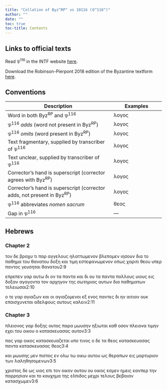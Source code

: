 ```yaml
---
title: "Collation of Byz^RP^ vs 10116 (𝔓^116^)"
author: ""
date: ""
toc: true
toc-title: Contents
---
```


::: {.callout-note appearance="minimal" icon="false" collapse="true"}
# Links to official texts

Read 𝔓^116^ in the INTF website [here](https://ntvmr.uni-muenster.de/manuscript-workspace?docID=10116).

Download the Robinson-Pierpont 2018 edition of the Byzantine textform [here](https://web.archive.org/web/20210413060536/https://byzantinetext.com/wp-content/uploads/2021/03/robinson-pierpont-2018-gnt-edition.pdf).


:::


::: {.callout-note appearance="minimal" icon="false" collapse="true"}
# Conventions

| Description                                                              	| Examples                           	|
|--------------------------------------------------------------------------	|------------------------------------	|
| Word in both Byz^RP^ and 𝔓^116^                                   	| λογος                              	|
| 𝔓^116^ *adds* (word not present in Byz^RP^)                       	| [λογος]{.greek-added}            	|
| 𝔓^116^ *omits* (word present in Byz^RP^)                          	| [λογος]{.greek-omitted}          	|
| Text fragmentary, supplied by transcriber of 𝔓^116^               	| [λογος]{.greek-supplied}         	|
| Text unclear, supplied by transcriber of 𝔓^116^                   	| [λογος]{.unclear}                	|
| Corrector's hand is superscript (corrector agrees with Byz^RP^)          	| [λογος]{.corr}                   	|
| Corrector's hand is superscript (corrector adds, not present in Byz^RP^) 	| [[λογος]{.corr}]{.greek-added} 	|
| 𝔓^116^ abbreviates *nomen sacrum*                                 	| [θεος]{.greek-abbr}            	|
| Gap in 𝔓^116^                                                     	| [―]{.gap}                        	|
:::

## Hebrews

### Chapter 2

[τον]{.greek-omitted} [δε]{.greek-omitted} [βραχυ]{.greek-omitted} [τι]{.greek-omitted} [παρ]{.greek-omitted} [αγγελους]{.greek-omitted} [η]{.greek-supplied}[λαττωμενον]{.greek-supplied} [βλεπομεν]{.greek-supplied} [ιησουν]{.greek-abbr} δι[α]{.unclear} [το]{.greek-supplied} [παθημα]{.greek-supplied} [του]{.greek-supplied} [θανατου]{.greek-supplied} [δοξη]{.greek-supplied} [και]{.greek-supplied} [τιμ]{.greek-supplied}[η]{.unclear} εστ[ε]{.unclear}[φανωμενον]{.greek-supplied} [οπως]{.greek-supplied} [χαριτι]{.greek-supplied} [θεου]{.greek-abbr} [υπερ]{.greek-supplied} [παν]{.greek-supplied}[το]{.unclear}ς γε[υσηται]{.greek-supplied} [θανατου]{.greek-supplied}[2:9]{.aside}

[επρεπεν]{.greek-supplied} [γαρ]{.greek-supplied} [αυτ]{.greek-supplied}[ω]{.unclear} [δι]{.unclear} ον τα π[αντα]{.greek-supplied} [και]{.greek-supplied} [δι]{.greek-supplied} [ου]{.greek-supplied} [τα]{.greek-supplied} [παντα]{.greek-supplied} [πολλους]{.greek-supplied} [υι]{.greek-supplied}ους εις δο[ξαν]{.greek-supplied} [αγαγοντα]{.greek-supplied} [τον]{.greek-supplied} [αρχηγον]{.greek-supplied} [της]{.greek-supplied} [σ]{.unclear}ωτηρι[ας]{.unclear} [αυτων]{.greek-supplied} [δια]{.greek-supplied} [παθη]{.greek-supplied}[ματων]{.greek-supplied} [τελειωσαι]{.greek-supplied}[2:10]{.aside}

[ο]{.greek-supplied} [τ]{.greek-supplied}[ε]{.unclear} [γαρ]{.unclear} [αγιαζων]{.greek-supplied} [και]{.greek-supplied} [οι]{.greek-supplied} [α]{.greek-supplied}[γιαζομενοι]{.greek-supplied} [εξ]{.greek-omitted} [ενος]{.greek-omitted} [παντες]{.greek-omitted} [δι]{.greek-omitted} [ην]{.greek-omitted} [αιτιαν]{.greek-omitted} [ουκ]{.greek-omitted} [επαισχυνεται]{.greek-omitted} [αδελφους]{.greek-omitted} [αυτους]{.greek-omitted} [καλειν]{.greek-omitted}[2:11]{.aside}

### Chapter 3

[πλειονος]{.greek-omitted} [γαρ]{.greek-omitted} [δοξης]{.greek-omitted} [ουτος]{.greek-omitted} [παρα]{.greek-omitted} [μωυσην]{.greek-omitted} [ηξιωται]{.greek-omitted} [καθ]{.greek-omitted} [οσον]{.greek-omitted} [πλειονα]{.greek-omitted} [τιμην]{.greek-supplied} [εχει]{.greek-supplied} [το]{.greek-supplied}[υ]{.unclear} οικ[ο]{.unclear}[υ]{.greek-supplied} [ο]{.greek-supplied} [κατασκευασας]{.greek-supplied} [αυτον]{.greek-supplied}[3:3]{.aside}

[πας]{.greek-supplied} [γαρ]{.greek-supplied} [οικ]{.greek-supplied}ος κατ[ασκευαζεται]{.greek-supplied} [υπο]{.greek-supplied} [τινος]{.greek-supplied} [ο]{.greek-supplied} [δε]{.greek-supplied} [τα]{.greek-omitted} [[θεο]{.greek-supplied}ς]{.greek-added} [κατ[α]{.unclear}[σκευασας]{.greek-supplied}]{.greek-added} [παντα]{.greek-supplied} [κατασκευασας]{.greek-omitted} [θεος]{.greek-omitted}[3:4]{.aside}

[και]{.greek-supplied} [μωυσης]{.greek-supplied} [μεν]{.greek-supplied} [π]{.unclear}ιστος ε[ν]{.greek-supplied} [ολω]{.greek-supplied} [τω]{.greek-supplied} [οικω]{.greek-supplied} [αυτου]{.greek-supplied} [ως]{.greek-supplied} [θεραπων]{.greek-supplied} [εις]{.greek-supplied} [μα]{.greek-supplied}[ρ]{.unclear}τυριον τ[ων]{.greek-supplied} [λαληθησομενων]{.greek-supplied}[3:5]{.aside}

[χριστος]{.greek-supplied} [δε]{.greek-supplied} [ω]{.greek-supplied}[ς]{.unclear} υιος επ[ι]{.unclear} [τ]{.unclear}[ον]{.greek-supplied} [οικον]{.greek-supplied} [αυτου]{.greek-supplied} [ου]{.greek-supplied} [οικος]{.greek-supplied} [εσμε]{.greek-supplied}[ν]{.unclear} ημει[ς]{.greek-supplied} [εανπερ]{.greek-supplied} [την]{.greek-supplied} [παρρησιαν]{.greek-supplied} [και]{.greek-omitted} [το]{.greek-omitted} [καυχημα]{.greek-omitted} [της]{.greek-omitted} [ελπιδος]{.greek-omitted} [μεχρι]{.greek-omitted} [τελους]{.greek-omitted} [βεβαιαν]{.greek-omitted} [κατασχωμεν]{.greek-omitted}[3:6]{.aside}


